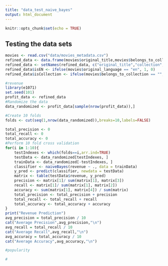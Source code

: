 ```yaml
---
title: "data_test_naive_bayes"
output: html_document
---
```


```r
knitr::opts_chunk$set(echo = TRUE)
```

## Testing the data sets

```r
movies <- read.csv("data/movies_metadata.csv")
refined_data <- data.frame(movies$original_title,movies$belongs_to_collection,as.numeric(movies$budget), as.numeric(movies$revenue), as.numeric(movies$popularity), movies$original_language, movies$runtime, movies$release_date)
refined_data <- setNames(refined_data, c("original_title","collection","budget","revenue","popularity","original_language","runtime","release_date"))
refined_data$isEN <- ifelse(movies$original_language == "en", 1, 0)
refined_data$isCollection <- ifelse(movies$belongs_to_collection == "", 0, 1)
```

```r
#revenue
library(e1071)
set.seed(101)
profit_data <- refined_data
#Randomize the data
data_randomized <- profit_data[sample(nrow(profit_data)),]

#Create 10 folds
folds <- cut(seq(1,nrow(data_randomized)),breaks=10,labels=FALSE)

total_precision <- 0
total_recall <- 0
total_accuracy <- 0
#Perform 10 fold cross validation
for(i in 1:10){
    testIndexes <- which(folds==i,arr.ind=TRUE)
    testData <- data_randomized[testIndexes, ]
    trainData <- data_randomized[-testIndexes, ]
    classifier <- naiveBayes(revenue ~ ., data = trainData)
    y_pred <- predict(classifier, newdata = testData)
    matrix <- table(testData$revenue, y_pred)
    precision <- matrix[1]/ sum(matrix[1], matrix[3])
    recall <- matrix[1]/ sum(matrix[1], matrix[2])
    accuracy <- sum(matrix[1], matrix[4]) / sum(matrix) 
    total_precision <- total_precision + precision
    total_recall <- total_recall + recall
    total_accuracy <- total_accuracy + accuracy
}
print("Revenue Prediction")
avg_precision = total_precision / 10
cat("Average Precision",avg_precision,"\n")
avg_recall = total_recall / 10
cat("Average Recall",avg_recall,"\n")
avg_accuracy = total_accuracy / 10
cat("Average Accuracy",avg_accuracy,"\n")
```
```r
#popularity
```

```r
#

```

